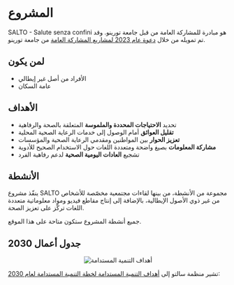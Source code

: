 
# المشروع

SALTO - Salute senza confini هو مبادرة للمشاركة العامة من قبل جامعة تورينو. وقد تم تمويله من خلال [دعوة عام 2023 لمشاريع المشاركة العامة](https://www.unito.it/territorio-e-societa/condivisione-e-partecipazione/progetti-di-public-engagement-di-ateneo) من جامعة تورينو.

## لمن يكون

- الأفراد من أصل غير إيطالي
- عامة السكان

## الأهداف

- تحديد **الاحتياجات المحددة والملموسة** المتعلقة بالصحة والرفاهية
- **تقليل العوائق** أمام الوصول إلى خدمات الرعاية الصحية المحلية
- **تعزيز الحوار** بين المواطنين ومقدمي الرعاية الصحية والمؤسسات
- **مشاركة المعلومات** بصيغ واضحة ومتعددة اللغات حول الاستخدام الصحيح للأدوية
- تشجيع **العادات اليومية الصحية** لدعم رفاهية الفرد

## الأنشطة

ينفّذ مشروع SALTO مجموعة من الأنشطة، من بينها لقاءات مجتمعية مخصّصة للأشخاص من غير ذوي الأصول الإيطالية، بالإضافة إلى إنتاج مقاطع فيديو ومواد معلوماتية متعددة اللغات تركّز على تعزيز الصحة.

جميع أنشطة المشروع ستكون متاحة على هذا الموقع.

## جدول أعمال 2030

<Center>
  <Image src="/logos/sdg/ar/poster.png" alt="أهداف التنمية المستدامة" width={900} height={400} />
</Center>

تشير منظمة سالتو إلى [أهداف التنمية المستدامة لخطة التنمية المستدامة لعام 2030](https://www.un.org/sustainabledevelopment/sustainable-development-goals/):

<AccordionSDG language="ar" />
